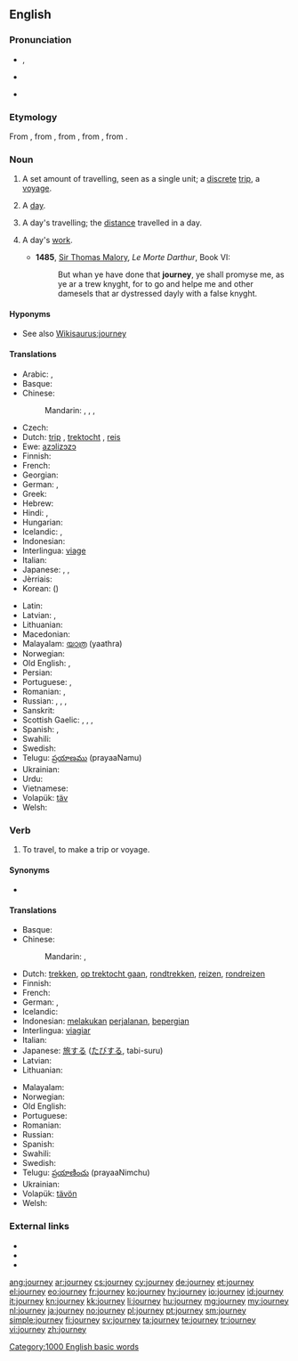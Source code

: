 ==English==
{{wikipedia}}

===Pronunciation===
* {{IPA|/ˈdʒɜː(ɹ)ni/}}, {{X-SAMPA|/"dZ3:(r\)ni/}}
* {{audio|en-us-journey.ogg|Audio (US)}}
* {{audio|En-uk-a journey.ogg|Audio (UK)}}
*: {{rhymes|ɜː(ɹ)ni}}

===Etymology===
From {{etyl|enm}} {{term|journee|lang=enm}}, from {{etyl|fro}} {{term|lang=fro|jornee}}, from {{etyl|ML.}} {{term|lang=la|diurnata||a day's work, a day's journey, a fixed day, a day}}, from {{etyl|la}} {{term|lang=la|diurnus||daily}}, from {{term|dies|diēs|day|lang=la}}.

===Noun===
{{en-noun}}

# A set amount of travelling, seen as a single unit; a [[discrete]] [[trip]], a [[voyage]].
# {{obsolete}} A [[day]].
# {{obsolete}} A day's travelling; the [[distance]] travelled in a day.
# {{obsolete}} A day's [[work]].
#* '''1485''', [[w:Thomas Malory|Sir Thomas Malory]], ''Le Morte Darthur'', Book VI:
#*: But whan ye have done that '''journey''', ye shall promyse me, as ye ar a trew knyght, for to go and helpe me and other damesels that ar dystressed dayly with a false knyght.

====Hyponyms====
* See also [[Wikisaurus:journey]]

====Translations====
{{trans-top|trip, a voyage}}
* Arabic: {{t-|ar|رحلة|f|tr=ríḥla}}, {{t-|ar|سفر|m|tr=sáfar|sc=Arab}}
* Basque: {{t+|eu|bidaia}}
* Chinese:
*: Mandarin: {{t-|cmn|旅游|tr=lǚyóu|sc=Hani}}, {{t-|cmn|旅行|tr=lǚxíng|sc=Hani}}, {{t|cmn|旅途|tr=lǚtú|sc=Hani}}, {{t|cmn|旅程|tr=lǚchéng|sc=Hani}}
* Czech: {{t+|cs|cesta|f}}
* Dutch: [[trip]] {{f}}, [[trektocht]] {{f}}, [[reis]] {{f}}
* Ewe: [[azɔlizɔzɔ]]
* Finnish: {{t+|fi|matka}}
* French: {{t+|fr|voyage|m}}
* Georgian: {{t-|ka|მგზავრობა|tr=mgzavroba|sc=Geor}}
* German: {{t+|de|Reise|f}}, {{t+|de|Tour|f}}
* Greek: {{t+|el|ταξίδι|n|tr=taxidi}}
* Hebrew: {{t-|he|מסע|m|tr=masa|sc=Hebr}}
* Hindi: {{t-|hi|यात्रा|f|tr=yātrā|sc=Deva}}, {{t+|hi|सफ़र|m|tr=safar|sc=Deva}}
* Hungarian: {{t+|hu|utazás}}
* Icelandic: {{t+|is|leiðangur}}, {{t+|is|ferð}}
* Indonesian: {{t+|id|jalan|alt=perjalanan}}
* Interlingua: [[viage]]
* Italian: {{t+|it|viaggio}}
* Japanese: {{t+|ja|旅行|tr=りょこう, ryokō}},  {{t+|ja|旅|tr=[[たび]], tabi}},  {{t-|ja|ツアー|tr=tsuā}}
* Jèrriais: {{tø|roa-jer|viage|m}}
* Korean: {{t+|ko|여행|tr=yeohaeng|sc=Kore}} ({{t+|ko|旅行|sc=Kore}})
{{trans-mid}}
* Latin: {{t+|la|iter}}
* Latvian: {{t-|lv|brauciens|m}}, {{t-|lv|ceļojums|m}}
* Lithuanian: {{t+|lt|kelionė|f}}
* Macedonian: {{t|mk|патување|n|tr=patúvanje|sc=Cyrl}}
* Malayalam: [[യാത്ര]] (yaathra)
* Norwegian: {{t+|no|reise}}
* Old English: {{t-|ang|siþ|m|alt=sīþ}}, {{t-|ang|faru|f}}
* Persian: {{t+|fa|سفر|tr=safar|sc=fa-Arab}}
* Portuguese: {{t+|pt|jornada|f}}, {{t+|pt|viagem|f}}
* Romanian: {{t-|ro|voiaj|n}}, {{t-|ro|călătorie|f}}
* Russian: {{t+|ru|путешествие|n|tr=putešéstvije}},  {{t+|ru|поездка|f|tr=pojézdka}},  {{qualifier|indeclinable}} {{t+|ru|турне|n|tr=turné}},  {{t+|ru|вояж|m|tr=vojáž}}
* Sanskrit: {{t-|sa|यात्रा|tr=yātrā|sc=Deva}}
* Scottish Gaelic: {{t-|gd|slighe|f}},  {{t-|gd|cuairt|f}},  {{t-|gd|turas|m}}, {{t-|gd|taisteal|m}}
* Spanish: {{t+|es|viaje|m}},  {{t-|es|jornada}}
* Swahili: {{t+|sw|safari}}
* Swedish: {{t+|sv|resa|c}}
* Telugu: [[ప్రయాణము]] (prayaaNamu)
* Ukrainian: {{t-|uk|подорож|f|tr=podoróž|sc=Cyrl}}
* Urdu: {{t-|ur|سفر|m|tr=safar|sc=ur-Arab}}
* Vietnamese: {{t+|vi|hành trình|alt=cuộc hành trình}}
* Volapük: [[täv]]
* Welsh: {{t+|cy|taith|f}}
{{trans-bottom}}

===Verb===
{{en-verb}}

# To travel, to make a trip or voyage.

====Synonyms====
* {{l|en|wayfare}}

====Translations====
{{trans-top|to travel, to make a trip or voyage}}
* Basque: {{t+|eu|bidaiatu}}
* Chinese:
*: Mandarin: {{t-|cmn|旅游|tr=lǚyóu|sc=Hani}}, {{t-|cmn|旅行|tr=lǚxíng|sc=Hani}}
* Dutch: [[trekken]], [[op trektocht gaan]], [[rondtrekken]], [[reizen]], [[rondreizen]]
* Finnish: {{t+|fi|matkustaa}}
* French: {{t+|fr|voyager}}
* German: {{t+|de|reisen}}, {{t+|de|verreisen}}
* Icelandic: {{t+|is|ferðast}}
* Indonesian: [[laku|melakukan]] [[jalan|perjalanan]], [[pergi|bepergian]]
* Interlingua: [[viagiar]]
* Italian: {{t+|it|viaggiare}}
* Japanese: [[旅]]する ([[たび]]する, tabi-suru)
* Latvian: {{t-|lv|ceļot}}
* Lithuanian: {{t-|lt|keliauti}}
{{trans-mid}}
* Malayalam: {{t+|ml|സഞ്ചാരം|tr=sancharam|sc=Mlym}}
* Norwegian: {{t+|no|reise}}
* Old English: {{t-|ang|siþian|alt=sīþian}}
* Portuguese: {{t+|pt|viajar}}
* Romanian: {{t+|ro|călători}}
* Russian: {{t+|ru|путешествовать|sc=Cyrl}}
* Spanish: {{t+|es|viajar}}
* Swahili: {{t-|sw|safiri}}
* Swedish: {{t+|sv|resa}}
* Telugu: [[ప్రయాణించు]] (prayaaNimchu)
* Ukrainian: {{t-|uk|подорожувати|sc=Cyrl}}
* Volapük: [[tävön]]
* Welsh: {{t+|cy|teithio}}
{{trans-bottom}}

===External links===
* {{R:Webster 1913}}
* {{R:Century 1911}}
* {{R:OneLook}}

[[Category:1000 English basic words]]

[[ang:journey]]
[[ar:journey]]
[[cs:journey]]
[[cy:journey]]
[[de:journey]]
[[et:journey]]
[[el:journey]]
[[eo:journey]]
[[fr:journey]]
[[ko:journey]]
[[hy:journey]]
[[io:journey]]
[[id:journey]]
[[it:journey]]
[[kn:journey]]
[[kk:journey]]
[[li:journey]]
[[hu:journey]]
[[mg:journey]]
[[my:journey]]
[[nl:journey]]
[[ja:journey]]
[[no:journey]]
[[pl:journey]]
[[pt:journey]]
[[sm:journey]]
[[simple:journey]]
[[fi:journey]]
[[sv:journey]]
[[ta:journey]]
[[te:journey]]
[[tr:journey]]
[[vi:journey]]
[[zh:journey]]